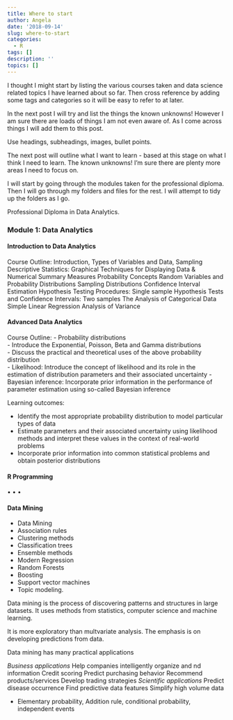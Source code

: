 ```yaml
---
title: Where to start
author: Angela
date: '2018-09-14'
slug: where-to-start
categories:
  - R
tags: []
description: ''
topics: []
---
```



I thought I might start by listing the various courses taken and data science related topics I have learned about so far. Then cross reference by adding some tags and categories so it will be easy to refer to at later.

In the next post I will try and list the things the known unknowns! However I am sure there are loads of things I am not even aware of. As I come across things I will add them to this post.

Use headings, subheadings, images, bullet points.


The next post will outline what I want to learn - based at this stage on what I think I need to learn. The known unknowns! I'm sure there are plenty more areas I need to focus on.

I will start by going through the modules taken for the professional diploma. Then I will go through my folders and files for the rest. I will attempt to tidy up the folders as I go.

Professional Diploma in Data Analytics.

### Module 1: Data Analytics

#### Introduction to Data Analytics 

Course Outline:
Introduction, Types of Variables and Data, Sampling
Descriptive Statistics: Graphical Techniques for Displaying Data & Numerical Summary Measures
Probability Concepts
Random Variables and Probability Distributions
Sampling Distributions
Confidence Interval Estimation 
Hypothesis Testing Procedures: Single sample
Hypothesis Tests and Confidence Intervals: Two samples
The Analysis of Categorical Data
Simple Linear Regression
Analysis of Variance


#### Advanced Data Analytics 
Course Outline:
- Probability distributions  
- Introduce the Exponential, Poisson, Beta and Gamma distributions  
- Discuss the practical and theoretical uses of the above probability distribution  
- Likelihood: Introduce the concept of likelihood and its role in the estimation of distribution parameters and their associated uncertainty
- Bayesian inference: Incorporate prior information in the performance of parameter estimation using so-called Bayesian inference

Learning outcomes:

- Identify the most appropriate probability distribution to model particular types of data  
- Estimate parameters and their associated uncertainty using likelihood methods and interpret these values in the context of real-world problems  
- Incorporate prior information into common statistical problems and obtain posterior distributions  


#### R Programming

•
•
•

#### Data Mining

- Data Mining  
- Association rules  
- Clustering methods 
- Classification trees  
- Ensemble methods  
- Modern Regression  
- Random Forests  
- Boosting  
- Support vector machines 
- Topic modeling.

Data mining is the process of discovering patterns and structures in large datasets. It uses methods from statistics, computer science and machine learning.

It is more exploratory than multvariate analysis. The emphasis is on developing predictions from data.

Data mining has many practical applications


*Business applications*
Help companies intelligently organize and nd information
Credit scoring
Predict purchasing behavior Recommend products/services Develop trading strategies
*Scientific applications*
Predict disease occurrence Find predictive data features Simplify high volume data

- Elementary probability, Addition rule, conditional probability, independent events

